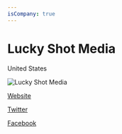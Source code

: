 ```yaml
---
isCompany: true
---
```


# Lucky Shot Media

<Location>

United States

</Location>

![Lucky Shot Media](https://pbs.twimg.com/profile_images/696498475517607937/zoboWCqC_400x400.png)

<Website>

[Website](http://www.luckyshotmediallc.com)

[Twitter](https://twitter.com/LuckyShotMedia)

[Facebook](https://www.facebook.com/LuckyShotMedia)

</Website>
